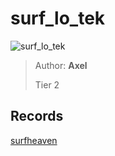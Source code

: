 
# surf_lo_tek

![surf_lo_tek](https://raw.githubusercontent.com/Sayt123/SurfMapPics/Maps-and-bonuses/csgo/surf_lo_tek.jpg)

> Author: **Axel**
>
> Tier 2

## Records

[surfheaven](https://surfheaven.eu/map/surf_lo_tek)
